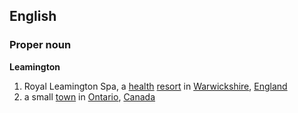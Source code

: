 ==English==
===Proper noun===
'''Leamington'''
# Royal Leamington Spa, a [[health]] [[resort]] in [[Warwickshire]], [[England]]
# a small [[town]] in [[Ontario]], [[Canada]]